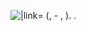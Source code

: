 [[File:{{{imagen}}}|{{{imagen tamaño}}}|link={{{imagen enlace}}}]]
'''[[{{{wiki}}}|{{{nombre y apellidos}}}]]''' ({{{lugar de nacimiento}}}, {{{fecha de nacimiento}}} - {{{lugar de fallecimiento}}}, {{{fecha de fallecimiento}}}). {{{descripción}}}.
